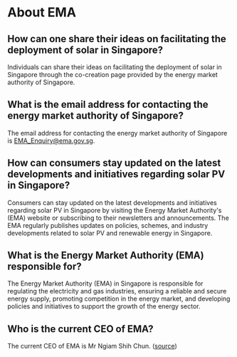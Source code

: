 # About EMA
## How can one share their ideas on facilitating the deployment of solar in Singapore?

Individuals can share their ideas on facilitating the deployment of solar in Singapore through the co-creation page provided by the energy market authority of Singapore.

## What is the email address for contacting the energy market authority of Singapore?

The email address for contacting the energy market authority of Singapore is EMA_Enquiry@ema.gov.sg.


## How can consumers stay updated on the latest developments and initiatives regarding solar PV in Singapore?

Consumers can stay updated on the latest developments and initiatives regarding solar PV in Singapore by visiting the Energy Market Authority's (EMA) website or subscribing to their newsletters and announcements. The EMA regularly publishes updates on policies, schemes, and industry developments related to solar PV and renewable energy in Singapore.

## What is the Energy Market Authority (EMA) responsible for?

The Energy Market Authority (EMA) in Singapore is responsible for regulating the electricity and gas industries, ensuring a reliable and secure energy supply, promoting competition in the energy market, and developing policies and initiatives to support the growth of the energy sector.

## Who is the current CEO of EMA? 

The current CEO of EMA is Mr Ngiam Shih Chun. ([source](https://www.ema.gov.sg/CE's_Office.aspx))
